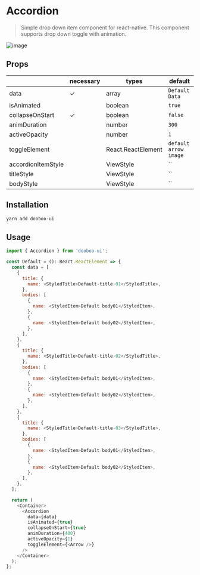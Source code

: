 
<Meta title="Components/Accordion" />

# Accordion

> Simple drop down item component for react-native. This component supports drop down toggle with animation.<br/>

![image](https://user-images.githubusercontent.com/58724686/87262058-81ae4400-c4f3-11ea-8c56-216c101ef218.gif)

## Props

|                      | necessary | types                  | default               |
| -------------------- | --------- | ---------------------- | ----------------------|
| data                 | ✓         | array                  | `Default Data`        |
| isAnimated           |           | boolean                | `true`                |
| collapseOnStart      | ✓         | boolean                | `false`               |
| animDuration         |           | number                 | `300`                 |
| activeOpacity        |           | number                 | `1`                   |
| toggleElement        |           | React.ReactElement     | `default arrow image` |
| accordionItemStyle   |           | ViewStyle              | ``                    |
| titleStyle           |           | ViewStyle              | ``                    |
| bodyStyle            |           | ViewStyle              | ``                    |

## Installation

```sh
yarn add dooboo-ui
```

## Usage
```javascript
import { Accordion } from 'dooboo-ui';

const Default = (): React.ReactElement => {
  const data = [
    {
      title: {
        name: <StyledTitle>Default-title-01</StyledTitle>,
      },
      bodies: [
        {
          name: <StyledItem>Default body01</StyledItem>,
        },
        {
          name: <StyledItem>Default body02</StyledItem>,
        },
      ],
    },
    {
      title: {
        name: <StyledTitle>Default-title-02</StyledTitle>,
      },
      bodies: [
        {
          name: <StyledItem>Default body01</StyledItem>,
        },
        {
          name: <StyledItem>Default body02</StyledItem>,
        },
      ],
    },
    {
      title: {
        name: <StyledTitle>Default-title-03</StyledTitle>,
      },
      bodies: [
        {
          name: <StyledItem>Default body01</StyledItem>,
        },
        {
          name: <StyledItem>Default body02</StyledItem>,
        },
      ],
    },
  ];

  return (
    <Container>
      <Accordion
        data={data}
        isAnimated={true}
        collapseOnStart={true}
        animDuration={400}
        activeOpacity={1}
        toggleElement={<Arrow />}
      />
    </Container>
  );
};
```

<Canvas withSource="none">
  <Example />
</Canvas>